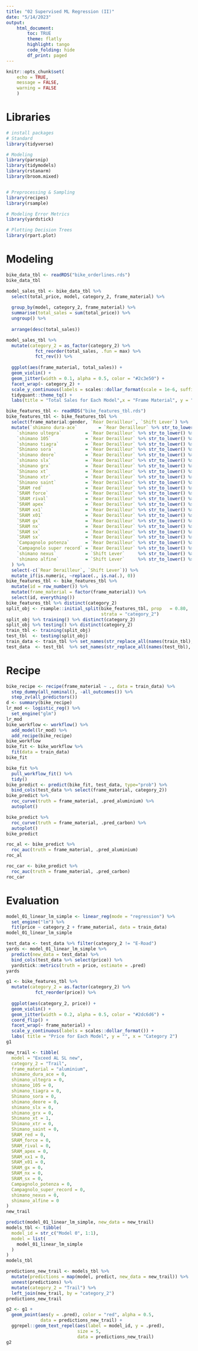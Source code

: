 ```yaml
---
title: "02 Supervised ML Regression (II)"
date: "5/14/2023"
output: 
    html_document:
        toc: TRUE
        theme: flatly
        highlight: tango
        code_folding: hide
        df_print: paged
---
```


```r
knitr::opts_chunk$set(
    echo = TRUE,
    message = FALSE,
    warning = FALSE
    )
```

# Libraries

```r
# install packages
# Standard
library(tidyverse)

# Modeling
library(parsnip)
library(tidymodels)
library(rstanarm)
library(broom.mixed)


# Preprocessing & Sampling
library(recipes)
library(rsample)

# Modeling Error Metrics
library(yardstick)

# Plotting Decision Trees
library(rpart.plot)
```

# Modeling

```r
bike_data_tbl <- readRDS("bike_orderlines.rds")
bike_data_tbl
```

```r
model_sales_tbl <- bike_data_tbl %>%
  select(total_price, model, category_2, frame_material) %>%
  
  group_by(model, category_2, frame_material) %>%
  summarise(total_sales = sum(total_price)) %>%
  ungroup() %>%
  
  arrange(desc(total_sales))
```

```r
model_sales_tbl %>%
  mutate(category_2 = as_factor(category_2) %>% 
           fct_reorder(total_sales, .fun = max) %>% 
           fct_rev()) %>%
  
  ggplot(aes(frame_material, total_sales)) +
  geom_violin() +
  geom_jitter(width = 0.1, alpha = 0.5, color = "#2c3e50") +
  facet_wrap(~ category_2) +
  scale_y_continuous(labels = scales::dollar_format(scale = 1e-6, suffix = "M", accuracy = 0.1)) +
  tidyquant::theme_tq() +
  labs(title = "Total Sales for Each Model",x = "Frame Material", y = "Revenue")

```

```r
bike_features_tbl <- readRDS("bike_features_tbl.rds")
bike_features_tbl <- bike_features_tbl %>% 
  select(frame_material:gender, `Rear Derailleur`, `Shift Lever`) %>% 
  mutate(`shimano dura-ace`        = `Rear Derailleur` %>% str_to_lower() %>% str_detect("shimano dura-ace ") %>% as.numeric(),
    `shimano ultegra`         = `Rear Derailleur` %>% str_to_lower() %>% str_detect("shimano ultegra ") %>% as.numeric(),
    `shimano 105`             = `Rear Derailleur` %>% str_to_lower() %>% str_detect("shimano 105 ") %>% as.numeric(),
    `shimano tiagra`          = `Rear Derailleur` %>% str_to_lower() %>% str_detect("shimano tiagra ") %>% as.numeric(),
    `Shimano sora`            = `Rear Derailleur` %>% str_to_lower() %>% str_detect("shimano sora") %>% as.numeric(),
    `shimano deore`           = `Rear Derailleur` %>% str_to_lower() %>% str_detect("shimano deore(?! xt)") %>% as.numeric(),
    `shimano slx`             = `Rear Derailleur` %>% str_to_lower() %>% str_detect("shimano slx") %>% as.numeric(),
    `shimano grx`             = `Rear Derailleur` %>% str_to_lower() %>% str_detect("shimano grx") %>% as.numeric(),
    `Shimano xt`              = `Rear Derailleur` %>% str_to_lower() %>% str_detect("shimano deore xt |shimano xt ") %>% as.numeric(),
    `Shimano xtr`             = `Rear Derailleur` %>% str_to_lower() %>% str_detect("shimano xtr") %>% as.numeric(),
    `Shimano saint`           = `Rear Derailleur` %>% str_to_lower() %>% str_detect("shimano saint") %>% as.numeric(),
    `SRAM red`                = `Rear Derailleur` %>% str_to_lower() %>% str_detect("sram red") %>% as.numeric(),
    `SRAM force`              = `Rear Derailleur` %>% str_to_lower() %>% str_detect("sram force") %>% as.numeric(),
    `SRAM rival`              = `Rear Derailleur` %>% str_to_lower() %>% str_detect("sram rival") %>% as.numeric(),
    `SRAM apex`               = `Rear Derailleur` %>% str_to_lower() %>% str_detect("sram apex") %>% as.numeric(),
    `SRAM xx1`                = `Rear Derailleur` %>% str_to_lower() %>% str_detect("sram xx1") %>% as.numeric(),
    `SRAM x01`                = `Rear Derailleur` %>% str_to_lower() %>% str_detect("sram x01|sram xo1") %>% as.numeric(),
    `SRAM gx`                 = `Rear Derailleur` %>% str_to_lower() %>% str_detect("sram gx") %>% as.numeric(),
    `SRAM nx`                 = `Rear Derailleur` %>% str_to_lower() %>% str_detect("sram nx") %>% as.numeric(),
    `SRAM sx`                 = `Rear Derailleur` %>% str_to_lower() %>% str_detect("sram sx") %>% as.numeric(),
    `SRAM sx`                 = `Rear Derailleur` %>% str_to_lower() %>% str_detect("sram sx") %>% as.numeric(),
    `Campagnolo potenza`      = `Rear Derailleur` %>% str_to_lower() %>% str_detect("campagnolo potenza") %>% as.numeric(),
    `Campagnolo super record` = `Rear Derailleur` %>% str_to_lower() %>% str_detect("campagnolo super record") %>% as.numeric(),
    `shimano nexus`           = `Shift Lever`     %>% str_to_lower() %>% str_detect("shimano nexus") %>% as.numeric(),
    `shimano alfine`          = `Shift Lever`     %>% str_to_lower() %>% str_detect("shimano alfine") %>% as.numeric()
  ) %>%  
  select(-c(`Rear Derailleur`, `Shift Lever`)) %>% 
  mutate_if(is.numeric, ~replace(., is.na(.), 0)) 
bike_features_tbl <- bike_features_tbl %>% 
  mutate(id = row_number()) %>% 
  mutate(frame_material = factor(frame_material)) %>%
  select(id, everything()) 
bike_features_tbl %>% distinct(category_2)
split_obj <- rsample::initial_split(bike_features_tbl, prop   = 0.80, 
                                    strata = "category_2")
split_obj %>% training() %>% distinct(category_2)
split_obj %>% testing() %>% distinct(category_2)
train_tbl <- training(split_obj)
test_tbl  <- testing(split_obj)
train_data <- train_tbl %>% set_names(str_replace_all(names(train_tbl), " |-", "_"))
test_data  <- test_tbl  %>% set_names(str_replace_all(names(test_tbl), " |-", "_"))
```

# Recipe

```r
bike_recipe <- recipe(frame_material ~ ., data = train_data) %>% 
  step_dummy(all_nominal(), -all_outcomes()) %>% 
  step_zv(all_predictors()) 
d <- summary(bike_recipe)
lr_mod <- logistic_reg() %>% 
  set_engine("glm")
lr_mod
bike_workflow <- workflow() %>% 
  add_model(lr_mod) %>% 
  add_recipe(bike_recipe)
bike_workflow
bike_fit <- bike_workflow %>% 
  fit(data = train_data)
bike_fit
```

```r
bike_fit %>% 
  pull_workflow_fit() %>% 
  tidy()
bike_predict <- predict(bike_fit, test_data, type="prob") %>% 
  bind_cols(test_data %>% select(frame_material, category_2)) 
bike_predict %>% 
  roc_curve(truth = frame_material, .pred_aluminium) %>% 
  autoplot()
```

```r
bike_predict %>% 
  roc_curve(truth = frame_material, .pred_carbon) %>% 
  autoplot()
bike_predict
```

```r
roc_al <- bike_predict %>% 
  roc_auc(truth = frame_material, .pred_aluminium)
roc_al
```

```r
roc_car <- bike_predict %>% 
  roc_auc(truth = frame_material, .pred_carbon)
roc_car
```

# Evaluation

```r
model_01_linear_lm_simple <- linear_reg(mode = "regression") %>%
  set_engine("lm") %>%
  fit(price ~ category_2 + frame_material, data = train_data)
model_01_linear_lm_simple
```

```r
test_data <- test_data %>% filter(category_2 != "E-Road")
yards <- model_01_linear_lm_simple %>%
  predict(new_data = test_data) %>%
  bind_cols(test_data %>% select(price)) %>%
  yardstick::metrics(truth = price, estimate = .pred)
yards
```

```r
g1 <- bike_features_tbl %>% 
  mutate(category_2 = as.factor(category_2) %>% 
           fct_reorder(price)) %>% 
  
  ggplot(aes(category_2, price)) +
  geom_violin() +
  geom_jitter(width = 0.2, alpha = 0.5, color = "#2dc6d6") +
  coord_flip() +
  facet_wrap(~ frame_material) +
  scale_y_continuous(labels = scales::dollar_format()) +
  labs( title = "Price for Each Model", y = "", x = "Category 2")
g1
```

```r
new_trail <- tibble(
  model = "Exceed AL SL new",
  category_2 = "Trail",
  frame_material = "aluminium",
  shimano_dura_ace = 0,
  shimano_ultegra = 0,
  shimano_105 = 0,
  shimano_tiagra = 0,
  Shimano_sora = 0,
  shimano_deore = 0,
  shimano_slx = 0,
  shimano_grx = 0,
  Shimano_xt = 1,
  Shimano_xtr = 0,
  Shimano_saint = 0,
  SRAM_red = 0,
  SRAM_force = 0,
  SRAM_rival = 0,
  SRAM_apex = 0,
  SRAM_xx1 = 0,
  SRAM_x01 = 0,
  SRAM_gx = 0,
  SRAM_nx = 0,
  SRAM_sx = 0,
  Campagnolo_potenza = 0,
  Campagnolo_super_record = 0,
  shimano_nexus = 0,
  shimano_alfine = 0
) 
new_trail
```

```r
predict(model_01_linear_lm_simple, new_data = new_trail)
models_tbl <- tibble(
  model_id = str_c("Model 0", 1:1),
  model = list(
    model_01_linear_lm_simple
  )
)
models_tbl
```

```r
predictions_new_trail <- models_tbl %>%
  mutate(predictions = map(model, predict, new_data = new_trail)) %>%
  unnest(predictions) %>%
  mutate(category_2 = "Trail") %>%
  left_join(new_trail, by = "category_2")
predictions_new_trail
```

```r
g2 <- g1 +
  geom_point(aes(y = .pred), color = "red", alpha = 0.5,
             data = predictions_new_trail) +
  ggrepel::geom_text_repel(aes(label = model_id, y = .pred),
                           size = 5,
                           data = predictions_new_trail)
g2
```
